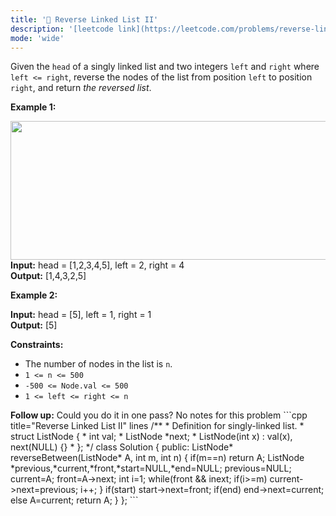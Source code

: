 ```yaml
---
title: '🧀 Reverse Linked List II'
description: '[leetcode link](https://leetcode.com/problems/reverse-linked-list-ii/description/)'
mode: 'wide'
---
```

<Tabs>
  <Tab title="Question" icon="circle-question" iconType="regular">
    <Card>
      <p>Given the <code>head</code> of a singly linked list and two integers <code>left</code> and <code>right</code> where <code>left &lt;= right</code>, reverse the nodes of the list from position <code>left</code> to position <code>right</code>, and return <em>the reversed list</em>.</p>   <p><strong class="example">Example 1:</strong></p> <img alt="" src="https://assets.leetcode.com/uploads/2021/02/19/rev2ex2.jpg" style="width: 542px; height: 222px;" />  <strong>Input:</strong> head = [1,2,3,4,5], left = 2, right = 4 <br/> <strong>Output:</strong> [1,4,3,2,5]   <p><strong class="example">Example 2:</strong></p>   <strong>Input:</strong> head = [5], left = 1, right = 1 <br/> <strong>Output:</strong> [5]    <p><strong>Constraints:</strong></p>  <ul>  <li>The number of nodes in the list is <code>n</code>.</li>  <li><code>1 &lt;= n &lt;= 500</code></li>  <li><code>-500 &lt;= Node.val &lt;= 500</code></li>  <li><code>1 &lt;= left &lt;= right &lt;= n</code></li> </ul>   <strong>Follow up:</strong> Could you do it in one pass?
    </Card>
  </Tab>
  <Tab title="Solution" icon="lightbulb" iconType="regular" >
    <Card>
      No notes for this problem
    </Card>
  <Expandable title="code">
    <CodeGroup dropdown>
```cpp title="Reverse Linked List II" lines
/**
 * Definition for singly-linked list.
 * struct ListNode {
 *     int val;
 *     ListNode *next;
 *     ListNode(int x) : val(x), next(NULL) {}
 * };
 */
class Solution {
public:
    ListNode* reverseBetween(ListNode* A, int m, int n) {
        if(m==n)
        return A;
    ListNode *previous,*current,*front,*start=NULL,*end=NULL;
    previous=NULL;
    current=A;
    front=A->next;
    int i=1;
    while(front && i<n){
        if(i==m){
            start=current;
        }
        else if(i==m-1)
            end=current;
        previous=current;
        current=front;
        front=front->next;
        if(i>=m)
            current->next=previous;
        i++;
    }
    if(start)
        start->next=front;
    if(end)
        end->next=current;
    else A=current;
    return A;
    }
};
```
    </CodeGroup>
  </Expandable>
  </Tab>
</Tabs>